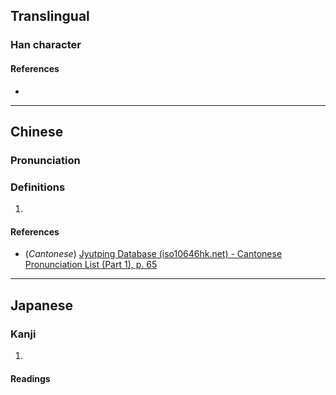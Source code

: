 {{character info}}
==Translingual==

===Han character===
{{Han char|rn=9|rad=人|as=07|sn=9|four=|canj=OJKD|ids=⿰亻孝}}

====References====
* {{Han ref|kx=0103.310|dkj=00658|dj=0219.090|hdz=10156.140|uh=4FBE|ud=20414}}

----

==Chinese==
{{zh-forms}}

===Pronunciation===
{{zh-pron
|m=xiāo
|c=haau1
|mc=
|oc=
|ma=
|cat=
}}

===Definitions===
{{zh-hanzi}}

# {{rfdef|zh}}

====References====
* (''Cantonese'') [http://www.iso10646hk.net/jp/document/download.jsp Jyutping Database (iso10646hk.net) - Cantonese Pronunciation List (Part 1), p. 65]

----

==Japanese==

===Kanji===
{{ja-kanji|grade=|rs=人07}}

# {{rfdef|ja|sort=人07}}

====Readings====
{{ja-readings
|goon=きょう
|kanon=こう 
|kun=おお-き.い<おほ-き.い
}}